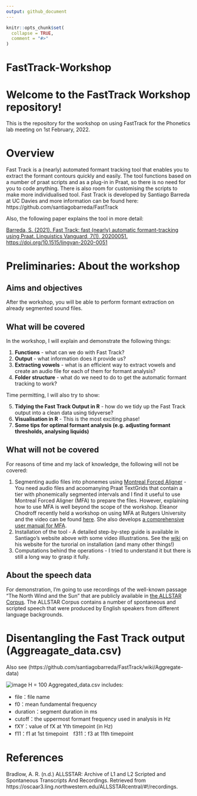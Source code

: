 ```yaml
---
output: github_document
---
```


<!-- README.md is generated from README.Rmd. Please edit that file -->

```r
knitr::opts_chunk$set(
  collapse = TRUE,
  comment = "#>"
)
```

# FastTrack-Workshop

<!-- badges: start -->
<!-- badges: end -->

# Welcome to the FastTrack Workshop repository!
This is the repository for the workshop on using FastTrack for the Phonetics lab meeting on 1st February, 2022. 

# Overview
Fast Track is a (nearly) automated formant tracking tool that enables you to extract the formant contours quickly and easily. The tool functions based on a number of praat scripts and as a plug-in in Praat, so there is no need for you to code anything. There is also room for customising the scripts to make more individualised tool. Fast Track is developed by Santiago Barreda at UC Davies and more information can be found here: https://github.com/santiagobarreda/FastTrack

Also, the following paper explains the tool in more detail:

[Barreda, S. (2021). Fast Track: fast (nearly) automatic formant-tracking using Praat. Linguistics Vanguard, 7(1), 20200051. https://doi.org/10.1515/lingvan-2020-0051](https://www.degruyter.com/document/doi/10.1515/lingvan-2020-0051/html)


# Preliminaries: About the workshop
## Aims and objectives
After the workshop, you will be able to perform formant extraction on already segmented sound files.

## What will be covered
In the workshop, I will explain and demonstrate the following things:

1. **Functions** - what can we do with Fast Track?
2. **Output** - what information does it provide us?
3. **Extracting vowels** - what is an efficient way to extract vowels and create an audio file for each of them for formant analysis?
4. **Folder structure** - what do we need to do to get the automatic formant tracking to work?

Time permitting, I will also try to show:

5. **Tidying the Fast Track Output in R** - how do we tidy up the Fast Track output into a clean data using tidyverse?
6. **Visualisation in R** - This is the most exciting phase! 
7. **Some tips for optimal formant analysis (e.g. adjusting formant thresholds, analysing liquids)**

## What will not be covered
For reasons of time and my lack of knowledge, the following will not be covered:

1. Segmenting audio files into phonemes using [Montreal Forced Aligner](https://montreal-forced-aligner.readthedocs.io/en/latest/) - You need audio files and acoomanying Praat TextGrids that contain a tier with phonemically segmented intervals and I find it useful to use Montreal Forced Aligner (MFA) to prepare the files. However, explaining how to use MFA is well beyond the scope of the workshop. Eleanor Chodroff recently held a workshop on using MFA at Rutgers University and the video can be found [here](https://www.youtube.com/watch?v=Zhj-ccMDj_w&t=531s). She also develops [a comprehensive user manual for MFA](https://eleanorchodroff.com/tutorial/montreal-forced-aligner-v2.html).
3. Installation of the tool - A detailed step-by-step guide is available in Santiago's website above with some video illlustrations. See the [wiki](https://github.com/santiagobarreda/FastTrack/wiki) on his website for the turorial on installation (and many other things!)
4. Computations behind the operations - I tried to understand it but there is still a long way to grasp it fully.


## About the speech data
For demonstration, I'm going to use recordings of the well-known passage "The North Wind and the Sun" that are publicly available in [the ALLSTAR Corpus](https://groups.linguistics.northwestern.edu/speech_comm_group/allsstar2/#!/). The ALLSTAR Corpus contains a number of spontaneous and scripted speech that were produced by English speakers from different language backgrounds. 

# Disentangling the Fast Track output (Aggreagate_data.csv)
Also see (https://github.com/santiagobarreda/FastTrack/wiki/Aggregate-data)

![image H = 100](https://user-images.githubusercontent.com/73927499/148821906-c487863c-d16a-498d-9277-fff0cb729208.png)
Aggregated_data.csv includes:

-	file：file name
- f0：mean fundamental frequency
- duration：segment duration in ms
- cutoff：the uppermost formant frequency used in analysis in Hz
-	fXY：value of fX at Yth timepoint (in Hz)
  - f11：f1 at 1st timepoint　f311：f3 at 11th timepoint



# References
Bradlow, A. R. (n.d.) ALLSSTAR: Archive of L1 and L2 Scripted and Spontaneous Transcripts And Recordings. Retrieved from https://oscaar3.ling.northwestern.edu/ALLSSTARcentral/#!/recordings.